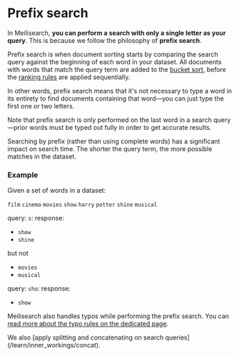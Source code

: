 # Prefix search

In Meilisearch, **you can perform a search with only a single letter as your query**. This is because we follow the philosophy of **prefix search**.

Prefix search is when document sorting starts by comparing the search query against the beginning of each word in your dataset. All documents with words that match the query term are added to the [bucket sort](https://en.wikipedia.org/wiki/Bucket_sort), before the [ranking rules](/learn/core_concepts/relevancy#ranking-rules) are applied sequentially.

In other words, prefix search means that it's not necessary to type a word in its entirety to find documents containing that word—you can just type the first one or two letters.

Note that prefix search is only performed on the last word in a search query—prior words must be typed out fully in order to get accurate results.

<Capsule intent="note">
Searching by prefix (rather than using complete words) has a significant impact on search time. The shorter the query term, the more possible matches in the dataset.
</Capsule>

### Example

Given a set of words in a dataset:

`film` `cinema` `movies` `show` `harry` `potter` `shine` `musical`

query: `s`:
response:

- `show`
- `shine`

but not

- `movies`
- `musical`

query: `sho`:
response:

- `show`

Meilisearch also handles typos while performing the prefix search. You can [read more about the typo rules on the dedicated page](/learn/index_settings/typo_tolerance).

<Capsule intent="tip">
We also [apply splitting and concatenating on search queries](/learn/inner_workings/concat).
</Capsule>
